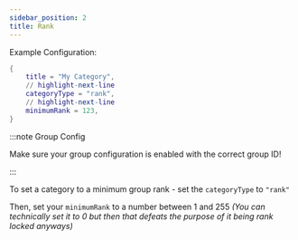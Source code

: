 ```yaml
---
sidebar_position: 2
title: Rank
---
```


Example Configuration:

```lua
{
	title = "My Category",
    // highlight-next-line
	categoryType = "rank",
    // highlight-next-line
    minimumRank = 123,
}
```

:::note Group Config

Make sure your group configuration is enabled with the correct group ID!

:::

To set a category to a minimum group rank - set the `categoryType` to `"rank"`

Then, set your `minimumRank` to a number between 1 and 255
_(You can technically set it to 0 but then that defeats the purpose of it being rank locked anyways)_
